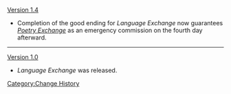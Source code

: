 [[Version 1.4]]
* Completion of the good ending for ''Language Exchange'' now guarantees ''[[Poetry Exchange]]'' as an emergency commission on the fourth day afterward.
----
[[Version 1.0]]
* ''Language Exchange'' was released.
<noinclude>[[Category:Change History]]</noinclude>